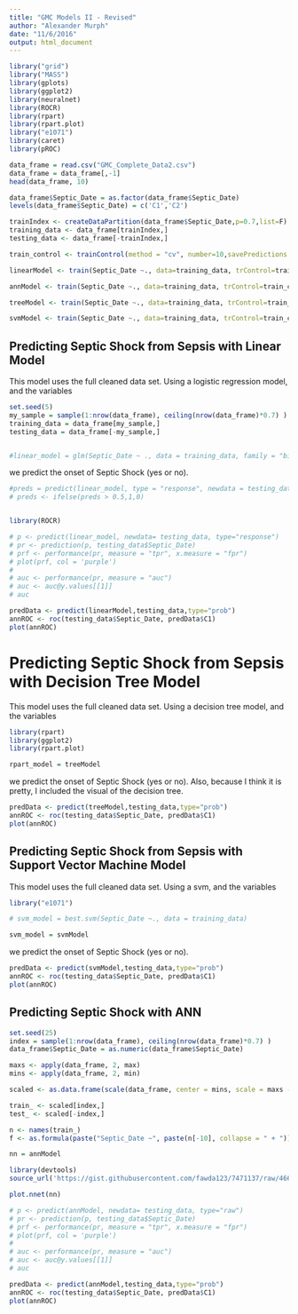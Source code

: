 ```yaml
---
title: "GMC Models II - Revised"
author: "Alexander Murph"
date: "11/6/2016"
output: html_document
---
```


```r
library("grid")
library("MASS")
library(gplots)
library(ggplot2)
library(neuralnet)
library(ROCR)
library(rpart)
library(rpart.plot)
library("e1071")
library(caret)
library(pROC)
```

```r
data_frame = read.csv("GMC_Complete_Data2.csv")
data_frame = data_frame[,-1]
head(data_frame, 10)

data_frame$Septic_Date = as.factor(data_frame$Septic_Date)
levels(data_frame$Septic_Date) = c('C1','C2')

trainIndex <- createDataPartition(data_frame$Septic_Date,p=0.7,list=F)
training_data <- data_frame[trainIndex,]
testing_data <- data_frame[-trainIndex,]

```

```r
train_control <- trainControl(method = "cv", number=10,savePredictions = T,summaryFunction = twoClassSummary,classProbs = T)

linearModel <- train(Septic_Date ~., data=training_data, trControl=train_control, method="glm",metric="ROC")

annModel <- train(Septic_Date ~., data=training_data, trControl=train_control, method="nnet",metric="ROC",maxit=1000)

treeModel <- train(Septic_Date ~., data=training_data, trControl=train_control, method="rpart1SE",metric="ROC")

svmModel <- train(Septic_Date ~., data=training_data, trControl=train_control, method="svmLinear2",metric="ROC")

```

## Predicting Septic Shock from Sepsis with Linear Model

This model uses the full cleaned data set. Using a logistic regression model, and the variables



```r
set.seed(5)
my_sample = sample(1:nrow(data_frame), ceiling(nrow(data_frame)*0.7) )
training_data = data_frame[my_sample,]
testing_data = data_frame[-my_sample,]


#linear_model = glm(Septic_Date ~ ., data = training_data, family = "binomial")


```

we predict the onset of Septic Shock (yes or no).

```r

#preds = predict(linear_model, type = "response", newdata = testing_data)
# preds <- ifelse(preds > 0.5,1,0)


library(ROCR)

# p <- predict(linear_model, newdata= testing_data, type="response")
# pr <- prediction(p, testing_data$Septic_Date)
# prf <- performance(pr, measure = "tpr", x.measure = "fpr")
# plot(prf, col = 'purple')
# 
# auc <- performance(pr, measure = "auc")
# auc <- auc@y.values[[1]]
# auc

predData <- predict(linearModel,testing_data,type="prob")
annROC <- roc(testing_data$Septic_Date, predData$C1)
plot(annROC)


```

# Predicting Septic Shock from Sepsis with Decision Tree Model

This model uses the full cleaned data set. Using a decision tree model, and the variables

```r
library(rpart)
library(ggplot2)
library(rpart.plot)
```

```r
rpart_model = treeModel

```

we predict the onset of Septic Shock (yes or no).  Also, because I think it is pretty, I included the visual of the decision tree.

```r

predData <- predict(treeModel,testing_data,type="prob")
annROC <- roc(testing_data$Septic_Date, predData$C1)
plot(annROC)

```

## Predicting Septic Shock from Sepsis with Support Vector Machine Model

This model uses the full cleaned data set. Using a svm, and the variables  

```r
library("e1071")

# svm_model = best.svm(Septic_Date ~., data = training_data)

svm_model = svmModel

```

we predict the onset of Septic Shock (yes or no).

```r
predData <- predict(svmModel,testing_data,type="prob")
annROC <- roc(testing_data$Septic_Date, predData$C1)
plot(annROC)
```

## Predicting Septic Shock with ANN


```r

set.seed(25)
index = sample(1:nrow(data_frame), ceiling(nrow(data_frame)*0.7) )
data_frame$Septic_Date = as.numeric(data_frame$Septic_Date)

maxs <- apply(data_frame, 2, max) 
mins <- apply(data_frame, 2, min)

scaled <- as.data.frame(scale(data_frame, center = mins, scale = maxs - mins))

train_ <- scaled[index,]
test_ <- scaled[-index,]
```

```r
n <- names(train_)
f <- as.formula(paste("Septic_Date ~", paste(n[-10], collapse = " + ")))
```

```r
nn = annModel

```


```r
library(devtools)
source_url('https://gist.githubusercontent.com/fawda123/7471137/raw/466c1474d0a505ff044412703516c34f1a4684a5/nnet_plot_update.r')

plot.nnet(nn) 
```

```r
# p <- predict(annModel, newdata= testing_data, type="raw")
# pr <- prediction(p, testing_data$Septic_Date)
# prf <- performance(pr, measure = "tpr", x.measure = "fpr")
# plot(prf, col = 'purple')
# 
# auc <- performance(pr, measure = "auc")
# auc <- auc@y.values[[1]]
# auc

predData <- predict(annModel,testing_data,type="prob")
annROC <- roc(testing_data$Septic_Date, predData$C1)
plot(annROC)
```




